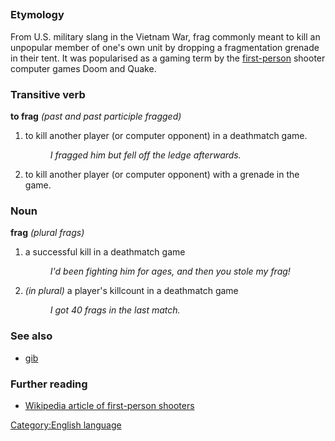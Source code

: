 =={{en}}==
[[Category:English language]]
===Etymology===
From U.S. military slang in the Vietnam War, frag commonly meant to kill an unpopular member of one's own unit by dropping a fragmentation grenade in their tent. It was popularised as a gaming term by the [[first-person]] shooter computer games Doom and Quake.

===Transitive verb===
'''to frag''' ''(past and past participle fragged)''
#to kill another player (or computer opponent) in a deathmatch game.
#:''I fragged him but fell off the ledge afterwards.''
#to kill another player (or computer opponent) with a grenade in the game.

===Noun===
'''frag''' ''(plural frags)''
#a successful kill in a deathmatch game
#:''I'd been fighting him for ages, and then you stole my frag!''
#''(in plural)'' a player's killcount in a deathmatch game
#:''I got 40 frags in the last match.''

===See also===
*[[gib]]

===Further reading===
*[[w:first-person shooter|Wikipedia article of first-person shooters]]